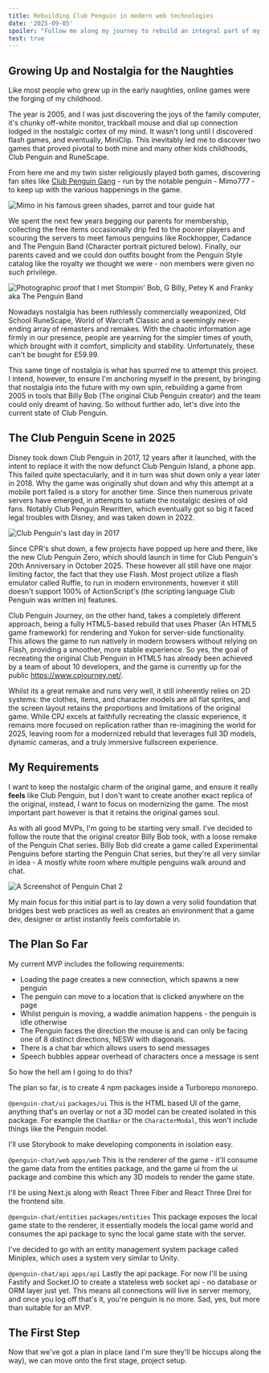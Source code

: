 ```yaml
---
title: Rebuilding Club Penguin in modern web technologies
date: '2025-09-05'
spoiler: "Follow me along my journey to rebuild an integral part of my childhood in modern web technologies!"
test: true
---
```


## Growing Up and Nostalgia for the Naughties

Like most people who grew up in the early naughties, online games were the forging of my childhood.

The year is 2005, and I was just discovering the joys of the family computer, it's chunky off-white monitor, trackball mouse and dial up connection lodged in the nostalgic cortex of my mind. It wasn't long until I discovered flash games, and eventually, MiniClip. This inevitably led me to discover two games that proved pivotal to both mine and many other kids childhoods, Club Penguin and RuneScape.

From here me and my twin sister religiously played both games, discovering fan sites like [Club Penguin Gang](http://www.clubpenguingang.com/) - run by the notable penguin - Mimo777 - to keep up with the various happenings in the game. 

![Mimo in his famous green shades, parrot and tour guide hat](./mimo777.png)

We spent the next few years begging our parents for membership, collecting the free items occasionally drip fed to the poorer players and scouring the servers to meet famous penguins like Rockhopper, Cadance and The Penguin Band (Character portrait pictured below). Finally, our parents caved and we could don outfits bought from the Penguin Style catalog like the royalty we thought we were - non members were given no such privilege.

![Photographic proof that I met Stompin' Bob, G Billy, Petey K and Franky aka The Penguin Band](./my_dude.png)

Nowadays nostalgia has been ruthlessly commercially weaponized, Old School RuneScape, World of Warcraft Classic and a seemingly never-ending array of remasters and remakes. With the chaotic information age firmly in our presence, people are yearning for the simpler times of youth, which brought with it comfort, simplicity and stability. Unfortunately, these can't be bought for £59.99. 

This same tinge of nostalgia is what has spurred me to attempt this project. I intend, however, to ensure I'm anchoring myself in the present, by bringing that nostalgia into the future with my own spin, rebuilding a game from 2005 in tools that Billy Bob (The original Club Penguin creator) and the team could only dreamt of having. So without further ado, let's dive into the current state of Club Penguin.

## The Club Penguin Scene in 2025

Disney took down Club Penguin in 2017, 12 years after it launched, with the intent to replace it with the now defunct Club Penguin Island, a phone app. This failed quite spectacularly, and it in turn was shut down only a year later in 2018. Why the game was originally shut down and why this attempt at a mobile port failed is a story for another time. Since then numerous private servers have emerged, in attempts to satiate the nostalgic desires of old fans. Notably Club Penguin Rewritten, which eventually got so big it faced legal troubles with Disney, and was taken down in 2022.

![Club Penguin's last day in 2017](./last_day_2.png)

Since CPR's shut down, a few projects have popped up here and there, like the new Club Penguin Zero, which should launch in time for Club Penguin's 20th Anniversary in October 2025. These however all still have one major limiting factor, the fact that they use Flash. Most project utilize a flash emulator called Ruffle, to run in modern environments, however it still doesn't support 100% of ActionScript's (the scripting language Club Penguin was written in) features.

Club Penguin Journey, on the other hand, takes a completely different approach, being a fully HTML5-based rebuild that uses Phaser (An HTML5 game framework) for rendering and Yukon for server-side functionality. This allows the game to run natively in modern browsers without relying on Flash, providing a smoother, more stable experience. So yes, the goal of recreating the original Club Penguin in HTML5 has already been achieved by a team of about 10 developers, and the game is currently up for the public https://www.cpjourney.net/. 

Whilst its a great remake and runs very well, it still inherently relies on 2D systems: the clothes, items, and character models are all flat sprites, and the screen layout retains the proportions and limitations of the original game. While CPJ excels at faithfully recreating the classic experience, it remains more focused on replication rather than re-imagining the world for 2025, leaving room for a modernized rebuild that leverages full 3D models, dynamic cameras, and a truly immersive fullscreen experience.

## My Requirements

I want to keep the nostalgic charm of the original game, and ensure it really **feels** like Club Penguin, but I don't want to create another exact replica of the original, instead, I want to focus on modernizing the game. The most important part however is that it retains the original games soul.

As with all good MVPs, I'm going to be starting very small. I've decided to follow the route that the original creator Billy Bob took, with a loose remake of the Penguin Chat series. Billy Bob did create a game called Experimental Penguins before starting the Penguin Chat series, but they're all very similar in idea - A mostly white room where multiple penguins walk around and chat.

![A Screenshot of Penguin Chat 2](./Penguin_chat.webp)

My main focus for this initial part is to lay down a very solid foundation that bridges best web practices as well as creates an environment that a game dev, designer or artist instantly feels comfortable in.

## The Plan So Far

My current MVP includes the following requirements:

- Loading the page creates a new connection, which spawns a new penguin
- The penguin can move to a location that is clicked anywhere on the page
- Whilst penguin is moving, a waddle animation happens - the penguin is idle otherwise
- The Penguin faces the direction the mouse is and can only be facing one of 8 distinct directions, NESW with diagonals.
- There is a chat bar which allows users to send messages
- Speech bubbles appear overhead of characters once a message is sent

So how the hell am I going to do this?

The plan so far, is to create 4 npm packages inside a Turborepo monorepo.

`@penguin-chat/ui` `packages/ui`
This is the HTML based UI of the game, anything that's an overlay or not a 3D model can be created isolated in this package. For example the `ChatBar` or the `CharacterModal`, this won't include things like the Penguin model.

I'll use Storybook to make developing components in isolation easy.

`@penguin-chat/web` `apps/web`
This is the renderer of the game - it'll consume the game data from the entities package, and the game ui from the ui package and combine this which any 3D models to render the game state.

I'll be using Next.js along with React Three Fiber and React Three Drei for the frontend site.

`@penguin-chat/entities` `packages/entities`
This package exposes the local game state to the renderer, it essentially models the local game world and consumes the api package to sync the local game state with the server.

I've decided to go with an entity management system package called Miniplex, which uses a system very similar to Unity.

`@penguin-chat/api` `apps/api`
Lastly the api package. For now I'll be using Fastify and Socket.IO to create a stateless web socket api - no database or ORM layer just yet. This means all connections will live in server memory, and once you log off that's it, you're penguin is no more. Sad, yes, but more than suitable for an MVP.

## The First Step

Now that we've got a plan in place (and I'm sure they'll be hiccups along the way), we can move onto the first stage, project setup.